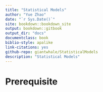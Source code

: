 ```yaml
--- 
title: "Statistical Models"
author: "Yue Zhao"
date: "`r Sys.Date()`"
site: bookdown::bookdown_site
output: bookdown::gitbook
output_dir: "docs"
documentclass: book
biblio-style: apalike
link-citations: yes
github-repo: giantwhale/StatisticalModels
description: "Statistical Models"
---
```


# Prerequisite

